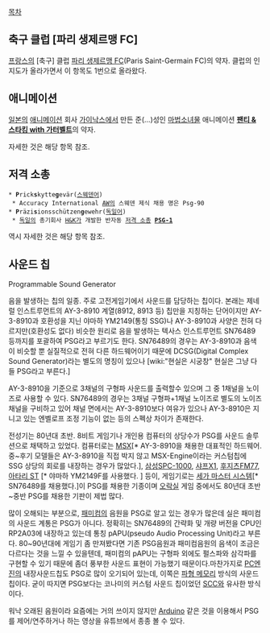 [[목차]]

== 축구 클럽 [파리 생제르맹 FC] ==
[[프랑스]]의 [축구] 클럽 [[파리 생제르맹 FC]](Paris Saint-Germain FC)의 약자.
클럽의 인지도가 올라가면서 이 항목도 1번으로 올라왔다.

== 애니메이션 ==
[[일본]]의 [[애니메이션]] 회사 [[가이낙스]]에서 만든 준(...)성인 [[마법소녀물]] 애니메이션 '''[[팬티 & 스타킹 with 가터벨트]]'''의 약자.

자세한 것은 해당 항목 참조.

== 저격 소총 ==
 * '''P'''rick'''s'''kytte'''g'''evär([[스웨덴]]어)
  * Accuracy International [[AW]]의 스웨덴 제식 채용 명은 Psg-90
 * '''P'''räzi'''s'''ionsschützen'''g'''ewehr([[독일]]어)
  * [[독일]]의 총기회사 [[H&K]]가 개발한 반자동 [[저격 소총]] '''[[PSG-1]]'''

역시 자세한 것은 해당 항목 참조.

== 사운드 칩 ==
Programmable Sound Generator

음을 발생하는 칩의 일종. 주로 고전게임기에서 사운드를 담당하는 칩이다. 본래는 제네럴 인스트루먼트의 AY-3-8910 계열(8912, 8913 등) 칩만을 지칭하는 단어이지만 AY-3-8910과 호환성을 지닌 야마하 YM2149(통칭 SSG)나 AY-3-8910과 사양은 전혀 다르지만(호환성도 없다) 비슷한 원리로 음을 발생하는 텍사스 인스트루먼트 SN76489 등까지를 포괄하여 PSG라고 부르기도 한다. SN76489의 경우는 AY-3-8910과 음색이 비슷할 뿐 실질적으로 전혀 다른 하드웨어이기 때문에 DCSG(Digital Complex Sound Generator)라는 별도의 명칭이 있으나 [wiki:"현실은 시궁창" 현실은 그냥 다들 PSG라고 부른다.]

AY-3-8910을 기준으로 3채널의 구형파 사운드를 출력할수 있으며 그 중 1채널을 노이즈로 사용할 수 있다. SN76489의 경우는 3채널 구형파+1채널 노이즈로 별도의 노이즈 채널을 구비하고 있어 채널 면에서는 AY-3-8910보다 여유가 있으나 AY-3-8910은 지니고 있는 엔벨로프 조정 기능이 없는 등의 스펙상 차이가 존재한다.

전성기는 80년대 초반. 8비트 게임기나 개인용 컴퓨터의 상당수가 PSG를 사운드 솔루션으로 채택하고 있었다. 컴퓨터로는 [[MSX]][* AY-3-8910을 채용한 대표적인 하드웨어. 중~후기 모델들은 AY-3-8910을 직접 박지 않고 MSX-Engine이라는 커스텀칩에 SSG 상당의 회로를 내장하는 경우가 많았다.], [[삼성]][[SPC-1000]], [[샤프]][[X1]], [[후지츠]][[FM77]], [[아타리 ST]] [* 야마하 YM2149F를 사용했다. ] 등이, 게임기로는 [[세가 마스터 시스템]][* SN76489를 채용했다.]이 PSG를 채용한 기종이며 [[오락실]] 게임 중에서도 80년대 초반~중반 PSG를 채용한 기판이 제법 많다.

많이 오해되는 부분으로, [[패미컴]]의 음원을 PSG로 알고 있는 경우가 많은데 실은 패미컴의 사운드 계통은 PSG가 아니다. 정확히는 SN76489의 간략화 및 개량 버전을 CPU인 RP2A03에 내장하고 있는데 통칭 pAPU(pseudo Audio Processing Unit)라고 부른다. 80~90년대에 게임기 좀 만져봤다면 기존 PSG음원과 패미컴음원의 음색이 조금은 다르다는 것을 느낄 수 있을텐데, 패미컴의 pAPU는 구형파 외에도 펄스파와 삼각파를 구현할 수 있기 때문에 좀더 풍부한 사운드 표현이 가능했기 때문이다.마찬가지로 [[PC엔진]]의 내장사운드칩도 PSG로 많이 오기되어 있는데, 이쪽은 [[파형 메모리]] 방식의 사운드칩이다. 굳이 따지면 PSG보다는 코나미의 커스텀 사운드 칩이었던 [[SCC]]와 유사한 방식이다.

워낙 오래된 음원이라 요즘에는 거의 쓰이지 않지만 [[Arduino]] 같은 것을 이용해서 PSG를 제어/연주하거나 하는 영상을 유튜브에서 종종 볼 수 있다.
